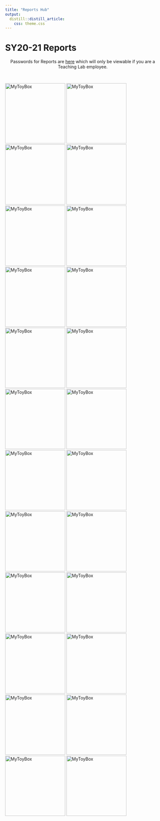 ```yaml
---
title: "Reports Hub"
output: 
  distill::distill_article:
    css: theme.css
---
```


# SY20-21 Reports

<center> Passwords for Reports are [here](https://docs.google.com/spreadsheets/d/1eAUdWEzc0R7WzpztOvutRp2FYDtpks37LSFV8sq8ezg/edit?usp=sharing) which will only be viewable if you are a Teaching Lab employee. </center>
<br>

[![MyToyBox](./Images/Reports/Reports.png "All Partners Report"){width=195px}](Encrypted/2021 Report_unmatched_All Partners-protected.html)
[![MyToyBox](./Images/Reports/ReportsMatched.png "All Partners Report: Matched"){width=195px}](Encrypted/2021 Report_matched_All Partners-protected.html)
[![MyToyBox](./Images/Reports/BrowningtonReport.png "Brownington Report"){width=195px}](Encrypted/2021 Report_unmatched_Brownington Central School, VT-protected.html)
[![MyToyBox](./Images/Reports/Building21Report.png "Building 21 Report"){width=195px}](Encrypted/2021 Report_unmatched_Building 21-protected.html)
[![MyToyBox](./Images/Reports/DelawareDoEReport.png "Delaware DOE Report"){width=195px}](Encrypted/2021 Report_unmatched_Delaware Department of Education, DE-protected.html)
[![MyToyBox](./Images/Reports/EastBatonReport.png "East Baton Rouge Report"){width=195px}](Encrypted/2021 Report_unmatched_East Baton Rouge Parish, LA-protected.html)
[![MyToyBox](./Images/Reports/EvangelineReport.png "Evangeline Parish Report"){width=195px}](Encrypted/2021 Report_unmatched_Evangeline Parish, LA-protected.html)
[![MyToyBox](./Images/Reports/FreireReport.png "Freire Charter Schools Report"){width=195px}](Encrypted/DE-protected.html)
[![MyToyBox](./Images/Reports/KankakeeReport.png "Kankakee School District"){width=195px}](Encrypted/2021 Report_unmatched_Kankakee School District, IL-protected.html)
[![MyToyBox](./Images/Reports/LafayetteReport.png "Lafayette Parish"){width=195px}](Encrypted/2021 Report_unmatched_Lafayette Parish, LA-protected.html)
[![MyToyBox](./Images/Reports/LegacyReport.png "Legacy Early College"){width=195px}](Encrypted/2021 Report_unmatched_Legacy Early College, SC-protected.html)
[![MyToyBox](./Images/Reports/LouisianaStateReport.png "Louisiana State Content Leader Training"){width=195px}](Encrypted/2021 Report_unmatched_Louisiana State Content Leader Training, LA-protected.html)
[![MyToyBox](./Images/Reports/MississippiDOEReport.png "Mississippi Department of Education"){width=195px}](Encrypted/2021 Report_unmatched_Mississippi Department of Education, MS-protected.html)
[![MyToyBox](./Images/Reports/NYCD11D-wide.png "NYC District 11 - District-wide"){width=195px}](Encrypted/2021 Report_unmatched_NYC District 11 - District-wide, NY-protected.html)
[![MyToyBox](./Images/Reports/NYCD11IS355.png "NYC District 11 - IS 355"){width=195px}](Encrypted/2021 Report_unmatched_NYC District 11 - IS 355, NY-protected.html)
[![MyToyBox](./Images/Reports/NYCD11PS21.png "NYC District 11 - PS 21"){width=195px}](Encrypted/2021 Report_unmatched_NYC District 11 - PS 21, NY-protected.html)
[![MyToyBox](./Images/Reports/NYCD11PS87.png "NYC District 11 - PS 87"){width=195px}](Encrypted/2021 Report_unmatched_NYC District 11 - PS 87, NY-protected.html)
[![MyToyBox](./Images/Reports/NYCD11PS89.png "NYC District 11 - PS 89"){width=195px}](Encrypted/2021 Report_unmatched_NYC District 11 - PS 89, NY-protected.html)
[![MyToyBox](./Images/Reports/NYCD11PS96.png "NYC District 11 - PS 96"){width=195px}](Encrypted/2021 Report_unmatched_NYC District 11 - PS 96, NY-protected.html)
[![MyToyBox](./Images/Reports/NYCD11PS103.png "NYC District 11 - PS 103"){width=195px}](Encrypted/2021 Report_unmatched_NYC District 11 - PS 103, NY-protected.html)
[![MyToyBox](./Images/Reports/NYCD11PS189.png "NYC District 11 - PS 189"){width=195px}](Encrypted/2021 Report_unmatched_NYC District 11 - PS 189, NY-protected.html)
[![MyToyBox](./Images/Reports/NYCD11PS498.png "NYC District 11 - PS 498"){width=195px}](Encrypted/2021 Report_unmatched_NYC District 11 - PS 498, NY-protected.html)
[![MyToyBox](./Images/Reports/PointeCoupeeReport.png "Pointe Coupee Parish"){width=195px}](Encrypted/2021 Report_unmatched_Pointe Coupee Parish, LA-protected.html)
[![MyToyBox](./Images/Reports/TangipahoaReport.png "Tangipahoa Parish"){width=195px}](Encrypted/2021 Report_unmatched_Tangipahoa Parish, LA-protected.html)